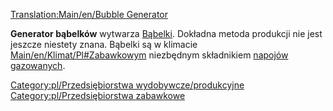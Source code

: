 [[Translation:Main/en/Bubble Generator]]{{en/-}}
{{pl/Przedsiębiorstwa|image=BubbleGenerator.png
|name=Generator bąbelków
|climates=[[Main/en/Klimat/Pl#Zabawkowy]]
|accepts=Nic
|produces=[[Main/pl/Bąbelki|Bąbelki]]
}}

'''Generator bąbelków''' wytwarza [[Main/pl/Bąbelki|Bąbelki]]. Dokładna metoda produkcji nie jest jeszcze niestety znana.
Bąbelki są w klimacie [[Main/en/Klimat/Pl#Zabawkowy]]m niezbędnym składnikiem [[Main/pl/Napoje gazowane|napojów gazowanych]].

{{pl/Navbox Industries}}

[[Category:pl/Przedsiębiorstwa wydobywcze/produkcyjne]]
[[Category:pl/Przedsiębiorstwa zabawkowe]]